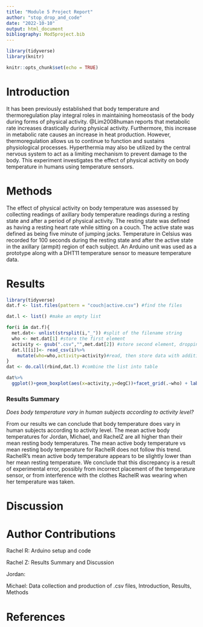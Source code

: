 ```yaml
---
title: "Module 5 Project Report"
author: "stop_drop_and_code"
date: "2022-10-10"
output: html_document
bibliography: Mod5project.bib
---
```

```r
library(tidyverse)
library(knitr)
```

```r
knitr::opts_chunk$set(echo = TRUE)
```

# Introduction
It has been previously established that body temperature and thermoregulation play integral roles in maintaining homeostasis of the body during forms of physical activity. @Lim2008human reports that metabolic rate increases drastically during physical activity. Furthermore, this increase in metabolic rate causes an increase in heat production. However, thermoregulation allows us to continue to function and sustains physiological processes. Hyperthermia may also be utilized by the central nervous system to act as a limiting mechanism to prevent damage to the body. This experiment investigates the effect of physical activity on body temperature in humans using temperature sensors. 

# Methods
The effect of physical activity on body temperature was assessed by collecting readings of axillary body temperature readings during a resting state and after a period of physical activity. The resting state was defined as having a resting heart rate while sitting on a couch. The active state was defined as being five minute of jumping jacks. Temperature in Celsius was recorded for 100 seconds during the resting state and after the active state in the axillary (armpit) region of each subject. An Arduino unit was used as a prototype along with a DHT11 temperature sensor to measure temperature data. 

# Results
```r
library(tidyverse)
dat.f <- list.files(pattern = "couch|active.csv") #find the files

dat.l <- list() #make an empty list

for(i in dat.f){
  met.dat<- unlist(strsplit(i,"_")) #split of the filename string
  who <- met.dat[1] #store the first element
  activity <- gsub(".csv","",met.dat[2]) #store second element, dropping CSV with gsub()
  dat.l[[i]]<- read_csv(i)%>%
    mutate(who=who,activity=activity)#read, then store data with additional columns of metada in list as position unique to i
}
dat <- do.call(rbind,dat.l) #combine the list into table
```
```r
dat%>%
  ggplot()+geom_boxplot(aes(x=activity,y=degC))+facet_grid(.~who) + labs(caption="Figure 1. Mean Axial Body Temperature Between Resting and Active States by Subject") + theme(plot.caption=element_text(hjust=0.5) )
```

### Results Summary

*Does body temperature vary in human subjects according to activity level?*

From our results we can conclude that body temperature does vary in human subjects according to activity level. The mean active body temperatures for Jordan, Michael, and RachelZ are all higher than their mean resting body temperatures. The mean active body temperature vs mean resting body temperature for RachelR does not follow this trend. RachelR's mean active body temperature appears to be slightly lower than her mean resting temperature. We conclude that this discrepancy is a result of experimental error, possibly from incorrect placement of the temperature sensor, or from interference with the clothes RachelR was wearing when her temperature was taken. 

# Discussion


# Author Contributions

Rachel R: Arduino setup and code

Rachel Z: Results Summary and Discussion

Jordan:

Michael: Data collection and production of .csv files, Introduction, Results, Methods

# References
